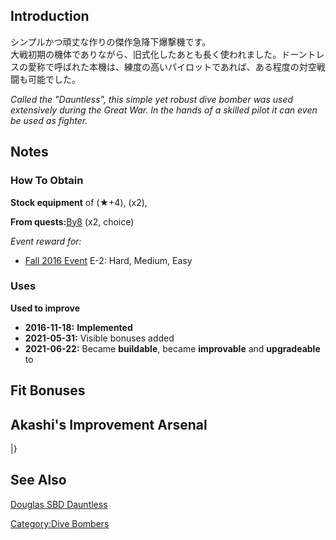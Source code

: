 {{EquipmentInfo|195}}
==Introduction==
シンプルかつ頑丈な作りの傑作急降下爆撃機です。<br>
大戦初期の機体でありながら、旧式化したあとも長く使われました。ドーントレスの愛称で呼ばれた本機は、練度の高いパイロットであれば、ある程度の対空戦闘も可能でした。

''Called the "Dauntless", this simple yet robust dive bomber was used extensively during the Great War. In the hands of a skilled pilot it can even be used as fighter.''

==Notes==
<div class="mw-collapsible"><h3>How To Obtain</h3>
<div class="mw-collapsible-content">
'''Stock equipment''' of {{Ship/Link|Hornet Kai}} (★+4), {{Ship/Link|Hornet}} (x2), {{Ship/Link|Saratoga Kai}}

'''From quests: '''[[Quests#By8|By8]] (x2, choice)

''Event reward for:''
* [[Fall 2016 Event]] E-2: Hard, Medium, Easy

</div></div>

<div class="mw-collapsible"><h3>Uses</h3>
<div class="mw-collapsible-content">
'''Used to improve''' {{Equipment/Link|SBD-5}}

</div></div>


<div class="mw-collapsible><h3>Updates History</h3>
<div class="mw-collapsible-content>
* '''2016-11-18:''' '''Implemented'''
* '''2021-05-31:''' Visible bonuses added
* '''2021-06-22:''' Became '''buildable''', became '''improvable''' and '''upgradeable''' to {{Equipment/Link|SBD-5}}
</div></div>

==Fit Bonuses==
{{:SBD/Bonuses}}

==Akashi's Improvement Arsenal==
{{AkashiWorkshop}}
{{AkashiWorkshopLine
|Name={{PAGENAME}}
|ItemType=RedPlane
|Fuel=180
|Ammo=250
|Steel=0
|Baux=330
|Mats0-5=3/4
|Mats6-9=4/5
|Mats10=5/8
|Screws0-5=2/2
|Screws6-9=2/4
|Screws10=4/6
|EquipConsume0-5=1x{{RedPlane|Type 99 Dive Bomber}}
|EquipConsume6-9=2x{{RedPlane|Type 99 Dive Bomber}}
|EquipConsume10=1x{{GreenPlane|F4F-4}}
|Sun=&nbsp;<br>S
|Mon=H<br>S
|Tue=H<br>&nbsp;
|Wed=H<br>&nbsp;
|Thu=H<br>&nbsp;
|Fri=&nbsp;<br>S
|Sat=&nbsp;<br>S
|2ndShip={{Ship/Link|Hornet Kai}}<br>{{Ship/Link|Saratoga Kai}}
|Notes=Upgrades to {{Equipment/Link|SBD-5}}.
}}
|}

==See Also==
[[wikipedia:Douglas SBD Dauntless|Douglas SBD Dauntless]]
{{Equipmentlist}}
[[Category:Dive Bombers]]